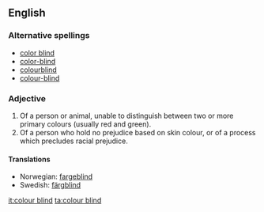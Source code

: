 ==English==

===Alternative spellings===
* [[color blind]]
* [[color-blind]]
* [[colourblind]]
* [[colour-blind]]

===Adjective===
{{en-adj|pos=[[colour]] [[blind]]}}

# Of a person or animal, unable to distinguish between two or more primary colours (usually red and green).
# Of a person who hold no prejudice based on skin colour, or of a process which precludes racial prejudice.

====Translations====
* Norwegian: [[fargeblind]]
* Swedish: [[färgblind]]

[[it:colour blind]]
[[ta:colour blind]]
